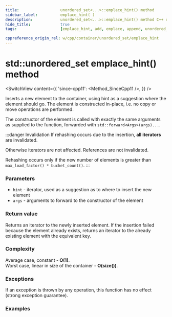 ```yaml
---
title:					unordered_set<...>::emplace_hint() method
sidebar_label:			emplace_hint( )
description:			unordered_set<...>::emplace_hint() method C++ documentation
hide_title:				true
tags:					[emplace_hint, add, emplace, append, unordered_set]

cppreference_origin_rel: w/cpp/container/unordered_set/emplace_hint
---
```



<!----------------- Codes ---------------------->

<!-- emplace_hint() -->

# std::unordered_set emplace_hint() method

<SwitchView content={{
    'since-cpp11': <Method_SinceCpp11 />,
    }} />

Inserts a new element to the container, using hint as a suggestion where the element should go. The element is constructed in-place, i.e. no copy or move operations are performed.

The constructor of the element is called with exactly the same arguments as supplied to the function, forwarded with `std::forward<Args>(args)...`.

:::danger Invalidation
If rehashing occurs due to the insertion, **all iterators** are invalidated.

Otherwise iterators are not affected. References are not invalidated.

Rehashing occurs only if the new number of elements is greater than `max_load_factor() * bucket_count()`.
:::

### Parameters

 - `hint` - iterator, used as a suggestion as to where to insert the new element
 - `args` - arguments to forward to the constructor of the element

### Return value

Returns an iterator to the newly inserted element.
If the insertion failed because the element already exists, returns an iterator to the already existing element with the equivalent key.

### Complexity

Average case, constant - **O(1)**.  
Worst case, linear in size of the container - **O(size())**.

### Exceptions

If an exception is thrown by any operation, this function has no effect (strong exception guarantee).

### Examples

<ImproveSection />
